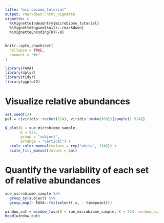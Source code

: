 ```yaml
---
title: "microbiome_tutorial"
output: rmarkdown::html_vignette
vignette: >
  %\VignetteIndexEntry{microbiome_tutorial}
  %\VignetteEngine{knitr::rmarkdown}
  %\VignetteEncoding{UTF-8}
---
```


```r
knitr::opts_chunk$set(
  collapse = TRUE,
  comment = "#>"
)
```

```r
library(FAVA)
library(dplyr)
library(tidyr)
library(ggplot2)
```


# Visualize relative abundances

```r
set.seed(12)
pal = c(viridis::rocket(224), viridis::mako(300))[sample(1:524)]

Q_plot(Q = xue_microbiome_sample, 
       K = 524, 
       group = "subject", 
       arrange = "vertical") + 
  scale_color_manual(values = rep("white", 1346)) +
  scale_fill_manual(values = pal)
```

# Quantify the variability of each set of relative abundances

```r
xue_microbiome_sample %>% 
  group_by(subject) %>%
  group_map(~ FAVA::fst(select(.x, - timepoint)))
```


```r
window_out = window_fava(Q = xue_microbiome_sample, K = 524, window_size = 6, group = "subject")
head(window_out)
```

```r

    
```

